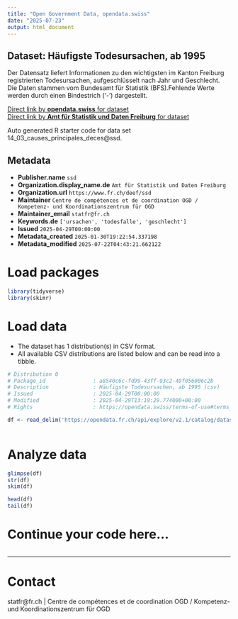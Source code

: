 ```yaml
---
title: "Open Government Data, opendata.swiss"
date: "2025-07-23"
output: html_document
---
```


## Dataset: Häufigste Todesursachen, ab 1995

Der Datensatz liefert Informationen zu den wichtigsten im Kanton Freiburg registrierten Todesursachen, aufgeschlüsselt nach Jahr und Geschlecht. Die Daten stammen vom Bundesamt für Statistik (BFS).Fehlende Werte werden durch einen Bindestrich ('-') dargestellt.

[Direct link by **opendata.swiss** for dataset](https://opendata.swiss/de/dataset/haufigste-todesursachen-ab-1995)<br>
[Direct link by **Amt für Statistik und Daten Freiburg** for dataset](https://opendata.fr.ch/explore/dataset/14_03_causes_principales_deces/)

Auto generated R starter code for data set 14_03_causes_principales_deces@ssd.

## Metadata

- **Publisher.name** `ssd`
- **Organization.display_name.de** `Amt für Statistik und Daten Freiburg`
- **Organization.url** `https://www.fr.ch/deef/ssd`
- **Maintainer** `Centre de compétences et de coordination OGD / Kompetenz- und Koordinationszentrum für OGD`
- **Maintainer_email** `statfr@fr.ch`
- **Keywords.de** `['ursachen', 'todesfalle', 'geschlecht']`
- **Issued** `2025-04-29T00:00:00`
- **Metadata_created** `2025-01-30T19:22:54.337198`
- **Metadata_modified** `2025-07-22T04:43:21.662122`


# Load packages

```r

library(tidyverse)
library(skimr)

```

# Load data

-   The dataset has 1 distribution(s) in CSV format.
-   All available CSV distributions are listed below and can be read into a tibble.

```r

# Distribution 0
# Package_id               : a8540c6c-fd99-43ff-93c2-49f056006c2b
# Description              : Häufigste Todesursachen, ab 1995 (csv)
# Issued                   : 2025-04-29T00:00:00
# Modified                 : 2025-04-29T13:19:29.774000+00:00
# Rights                   : https://opendata.swiss/terms-of-use#terms_by

df <- read_delim('https://opendata.fr.ch/api/explore/v2.1/catalog/datasets/14_03_causes_principales_deces/exports/csv?use_labels=true')



```

# Analyze data

```r

glimpse(df)
str(df)
skim(df)

head(df)
tail(df)

```

# Continue your code here...

```r

```

------------------------------------------------------------------------

# Contact

statfr@fr.ch | Centre de compétences et de coordination OGD / Kompetenz- und Koordinationszentrum für OGD
